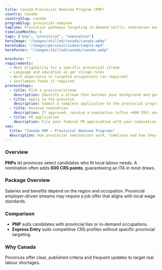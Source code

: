 ```yaml
---
title: Canada Provincial Nominee Program (PNP)
country: Canada
countrySlug: canada
programSlug: provincial-nominee
tagline: Provincial pathways targeting in-demand skills; nomination boosts your CRS.
timelineMonths: 8
tags: ["pnp", "provincial", "nomination"]
heroImage: "/images/skilled/canada/canada.webp"
heroVideo: "/images/personal/video/sample.mp4"
heroPoster: "/images/skilled/canada/canada.webp"

brochure: ""
requirements:
  - Meet eligibility for a specific provincial stream
  - Language and education as per stream rules
  - Work experience in targeted occupations (as required)
  - Settlement funds if required
processSteps:
  - title: Pick a province/stream
    description: Identify a stream that matches your background and goals.
  - title: Apply to the province
    description: Submit a complete application to the provincial program.
  - title: Receive nomination
    description: If approved, receive a nomination (often +600 CRS) and proceed to PR.
  - title: PR application
    description: File your federal PR application with your nomination.
seo:
  title: "Canada PNP – Provincial Nominee Programs"
  description: How provincial nominations work, timelines and how they boost Express Entry CRS scores.
---
```


### Overview

**PNPs** let provinces select candidates who fit local labour needs. A nomination often adds **600 CRS points**, guaranteeing an ITA in most draws.

### Package Overview

Salaries and benefits depend on the region and occupation. Provincial employer-driven streams may require a job offer that aligns with local wage standards.

### Comparison

- **PNP** suits candidates with provincial ties or in-demand occupations.
- **Express Entry** suits competitive CRS profiles without specific provincial targeting.

### Why Canada

Provinces offer clear, published criteria and frequent updates to target real labour shortages.
